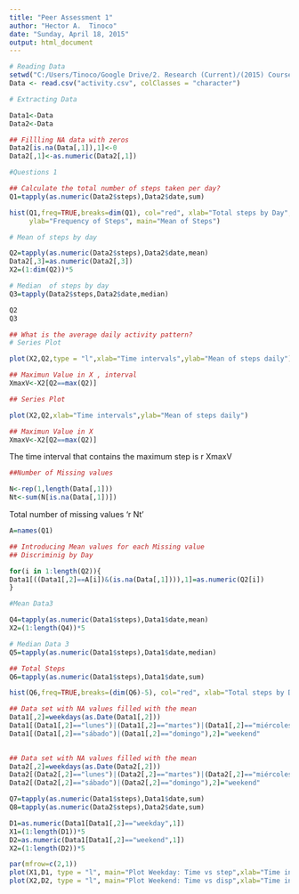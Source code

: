 ```yaml
---
title: "Peer Assessment 1"
author: "Hector A.  Tinoco"
date: "Sunday, April 18, 2015"
output: html_document
---
```


```r
# Reading Data
setwd("C:/Users/Tinoco/Google Drive/2. Research (Current)/(2015) Courses/(2015) Especialization in Data Science_/5. Reproducible Research/Week 2/repdata-data-activity")  
Data <- read.csv("activity.csv", colClasses = "character")

# Extracting Data

Data1<-Data
Data2<-Data

## Fillling NA data with zeros 
Data2[is.na(Data[,1]),1]<-0
Data2[,1]<-as.numeric(Data2[,1])

#Questions 1

## Calculate the total number of steps taken per day?
Q1=tapply(as.numeric(Data2$steps),Data2$date,sum)

hist(Q1,freq=TRUE,breaks=dim(Q1), col="red", xlab="Total steps by Day",
     ylab="Frequency of Steps", main="Mean of Steps")

# Mean of steps by day

Q2=tapply(as.numeric(Data2$steps),Data2$date,mean)
Data2[,3]=as.numeric(Data2[,3])
X2=(1:dim(Q2))*5

# Median  of steps by day
Q3=tapply(Data2$steps,Data2$date,median)

Q2
Q3


```

```r

## What is the average daily activity pattern?
# Series Plot

plot(X2,Q2,type = "l",xlab="Time intervals",ylab="Mean of steps daily")

## Maximun Value in X , interval
XmaxV<-X2[Q2==max(Q2)]

```

```r

## Series Plot

plot(X2,Q2,xlab="Time intervals",ylab="Mean of steps daily")

## Maximun Value in X
XmaxV<-X2[Q2==max(Q2)]

```

The time interval that contains the maximum step is r XmaxV


```r

##Number of Missing values

N<-rep(1,length(Data[,1]))
Nt<-sum(N[is.na(Data[,1])])

```
Total number of missing values 'r Nt'

```r

A=names(Q1)

## Introducing Mean values for each Missing value
## Discriminig by Day

for(i in 1:length(Q2)){
Data1[((Data1[,2]==A[i])&(is.na(Data[,1]))),1]=as.numeric(Q2[i])
}

#Mean Data3

Q4=tapply(as.numeric(Data1$steps),Data1$date,mean)
X2=(1:length(Q4))*5

# Median Data 3
Q5=tapply(as.numeric(Data1$steps),Data1$date,median)

## Total Steps
Q6=tapply(as.numeric(Data1$steps),Data1$date,sum)

hist(Q6,freq=TRUE,breaks=(dim(Q6)-5), col="red", xlab="Total steps by Day", ylab="Frequency of Steps", main="Mean of Steps")

```

```r

## Data set with NA values filled with the mean 
Data1[,2]=weekdays(as.Date(Data1[,2]))
Data1[(Data1[,2]=="lunes")|(Data1[,2]=="martes")|(Data1[,2]=="miércoles")|(Data1[,2]=="jueves")|(Data1[,2]=="viernes"),2]="weekday"
Data1[(Data1[,2]=="sábado")|(Data1[,2]=="domingo"),2]="weekend"

      
## Data set with NA values filled with the mean 
Data2[,2]=weekdays(as.Date(Data2[,2]))
Data2[(Data2[,2]=="lunes")|(Data2[,2]=="martes")|(Data2[,2]=="miércoles")|(Data2[,2]=="jueves")|(Data2[,2]=="viernes"),2]="weekday"
Data2[(Data2[,2]=="sábado")|(Data2[,2]=="domingo"),2]="weekend"      

Q7=tapply(as.numeric(Data1$steps),Data1$date,sum)
Q8=tapply(as.numeric(Data2$steps),Data2$date,sum)

D1=as.numeric(Data1[Data1[,2]=="weekday",1])
X1=(1:length(D1))*5
D2=as.numeric(Data1[Data1[,2]=="weekend",1])
X2=(1:length(D2))*5

par(mfrow=c(2,1))
plot(X1,D1, type = "l", main="Plot Weekday: Time vs step",xlab="Time intervals",ylab="steps in a weekday")
plot(X2,D2, type = "l", main="Plot Weekend: Time vs disp",xlab="Time intervals",ylab="steps in a weekend")


```


